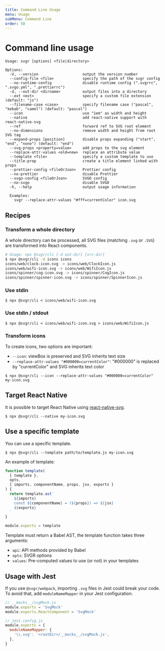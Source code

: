 ```yaml
---
title: Command Line Usage
menu: Usage
subMenu: Command Line
order: 50
---
```


# Command line usage

```
Usage: svgr [options] <file|directory>

Options:
  -V, --version                    output the version number
  --config-file <file>             specify the path of the svgr config
  --no-runtime-config              disable runtime config (".svgrrc", ".svgo.yml", ".prettierrc")
  -d, --out-dir <dirname>          output files into a directory
  --ext <ext>                      specify a custom file extension (default: "js")
  --filename-case <case>           specify filename case ("pascal", "kebab", "camel") (default: "pascal")
  --icon                           use "1em" as width and height
  --native                         add react-native support with react-native-svg
  --ref                            forward ref to SVG root element
  --no-dimensions                  remove width and height from root SVG tag
  --expand-props [position]        disable props expanding ("start", "end", "none") (default: "end")
  --svg-props <property=value>     add props to the svg element
  --replace-attr-values <old=new>  replace an attribute value
  --template <file>                specify a custom template to use
  --title-prop                     create a title element linked with props
  --prettier-config <fileOrJson>   Prettier config
  --no-prettier                    disable Prettier
  --svgo-config <fileOrJson>       SVGO config
  --no-svgo                        disable SVGO
  -h, --help                       output usage information

  Examples:
    svgr --replace-attr-values "#fff=currentColor" icon.svg
```

## Recipes

### Transform a whole directory

A whole directory can be processed, all SVG files (matching `.svg` or `.SVG`)
are transformed into React components.

```sh
# Usage: npx @svgr/cli [-d out-dir] [src-dir]
$ npx @svgr/cli -d icons icons
icons/web/clock-icon.svg -> icons/web/ClockIcon.js
icons/web/wifi-icon.svg -> icons/web/WifiIcon.js
icons/spinner/cog-icon.svg -> icons/spinner/CogIcon.js
icons/spinner/spinner-icon.svg -> icons/spinner/SpinnerIcon.js
```

### Use stdin

```
$ npx @svgr/cli < icons/web/wifi-icon.svg
```

### Use stdin / stdout

```
$ npx @svgr/cli < icons/web/wifi-icon.svg > icons/web/WifiIcon.js
```

### Transform icons

To create icons, two options are important:

- `--icon`: viewBox is preserved and SVG inherits text size
- `--replace-attr-values "#000000=currentColor"`: "#000000" is replaced by
  "currentColor" and SVG inherits text color

```
$ npx @svgr/cli --icon --replace-attr-values "#000000=currentColor" my-icon.svg
```

## Target React Native

It is possible to target React Native using [react-native-svg](https://github.com/react-native-community/react-native-svg).

```
$ npx @svgr/cli --native my-icon.svg
```

## Use a specific template

You can use a specific template.

```
$ npx @svgr/cli --template path/to/template.js my-icon.svg
```

An example of template:

```js
function template(
  { template },
  opts,
  { imports, componentName, props, jsx, exports }
) {
  return template.ast`
    ${imports}
    const ${componentName} = (${props}) => ${jsx}
    ${exports}
  `
}

module.exports = template
```

Template must return a Babel AST, the template function takes three arguments:

- `api`: API methods provided by Babel
- `opts`: SVGR options
- `values`: Pre-computed values to use (or not) in your templates

## Usage with Jest

If you use `@svgr/webpack`, importing `.svg` files in Jest could break your code. To avoid that, add `moduleNameMapper` in your Jest configuration.

```js
// __mocks__/svgMock.js
module.exports = 'SvgMock'
module.exports.ReactComponent = 'SvgMock'
```

```js
// jest.config.js
module.exports = {
  moduleNameMapper: {
    '\\.svg': '<rootDir>/__mocks__/svgMock.js',
  },
}
```
